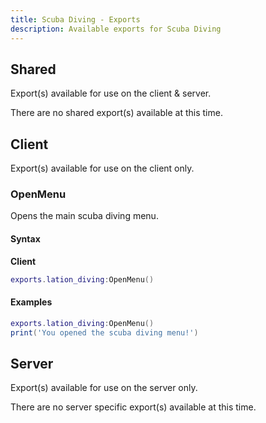```yaml
---
title: Scuba Diving - Exports
description: Available exports for Scuba Diving
---
```



## Shared
Export(s) available for use on the client & server.

<Callout type="info" emoji="ℹ️">
    There are no shared export(s) available at this time.
</Callout>

## Client
Export(s) available for use on the client only.

### OpenMenu
Opens the main scuba diving menu.

#### Syntax

**Client**
```lua copy
exports.lation_diving:OpenMenu()
```

#### Examples  
```lua filename="client.lua" copy
exports.lation_diving:OpenMenu()
print('You opened the scuba diving menu!')
```

## Server
Export(s) available for use on the server only.

<Callout type="info" emoji="ℹ️">
    There are no server specific export(s) available at this time.
</Callout>